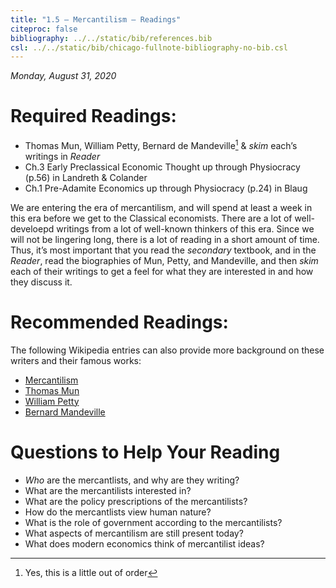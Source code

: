 ```yaml
---
title: "1.5 — Mercantilism — Readings"
citeproc: false
bibliography: ../../static/bib/references.bib
csl: ../../static/bib/chicago-fullnote-bibliography-no-bib.csl
---
```


*Monday, August 31, 2020*

# Required Readings:

- <i class="fas fas fa-book"></i> Thomas Mun, William Petty, Bernard de Mandeville^[Yes, this is a little out of order] & *skim* each's writings in *Reader*
- <i class="fas fas fa-book"></i> Ch.3 Early Preclassical Economic Thought up through Physiocracy (p.56) in Landreth & Colander
- <i class="fas fas fa-book"></i> Ch.1 Pre-Adamite Economics up through Physiocracy (p.24) in Blaug

We are entering the era of mercantilism, and will spend at least a week in this era before we get to the Classical economists. There are a lot of well-develoepd writings from a lot of well-known thinkers of this era. Since we will not be lingering long, there is a lot of reading in a short amount of time. Thus, it's most important that you read the *secondary* textbook, and in the *Reader*, read the biographies of Mun, Petty, and Mandeville, and then *skim* each of their writings to get a feel for what they are interested in and how they discuss it. 

# Recommended Readings:

The following Wikipedia entries can also provide more background on these writers and their famous works:

- [<i class="fab fa-wikipedia-w"></i> Mercantilism](https://en.wikipedia.org/wiki/Mercantilism)
- [<i class="fab fa-wikipedia-w"></i> Thomas Mun](https://en.wikipedia.org/wiki/Thomas_Mun)
- [<i class="fab fa-wikipedia-w"></i> William Petty](https://en.wikipedia.org/wiki/William_Petty)
- [<i class="fab fa-wikipedia-w"></i> Bernard Mandeville](https://en.wikipedia.org/wiki/Bernard_Mandeville)

# Questions to Help Your Reading

- *Who* are the mercantlists, and why are they writing?
- What are the mercantilists interested in?
- What are the policy prescriptions of the mercantilists?
- How do the mercantlists view human nature?
- What is the role of government according to the mercantilists?
- What aspects of mercantilism are still present today?
- What does modern economics think of mercantilist ideas?